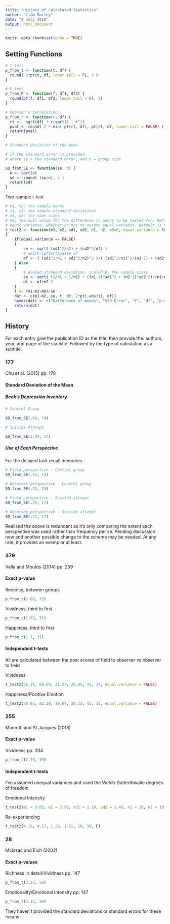 ```yaml
---
title: "History of Calculated Statistics"
author: "Liam Marley"
date: "8 July 2018"
output: html_document
---
```


```r
knitr::opts_chunk$set(echo = TRUE)
```

## Setting Functions
```r
# t-test
p_from_t <- function(t, df) {
  round( 2*pt(t, df, lower.tail = F), 3 )
}

# F-test
p_from_F <- function(f, df1, df2) {
  round(pf(f, df1, df2, lower.tail = F), 3)
}

# Pearson's correlation
p_from_r <- function(r, df) {
  rt <-  sqrt(df) * r/sqrt(1 - r^2)
  pval <- round( 2 * min( pt(rt, df), pt(rt, df, lower.tail = FALSE) ), 3 )
  return(pval)
}

# Standard deviation of the mean

# If the standard error is provided
# where se = the standard error, and n = group size

SD_from_SE <- function(se, n) {
  n <- sqrt(n)
  sd <- round( (se/n), 2 )
  return(sd)
}
```

Two-sample t-test
```r
# m1, m2: the sample means
# s1, s2: the sample standard deviations
# n1, n2: the same sizes
# m0: the null value for the difference in means to be tested for. Default is 0. 
# equal.variance: whether or not to assume equal variance. Default is FALSE. 
t_test2 <- function(m1, m2, sd1, sd2, n1, n2, m0=0, equal.variance = FALSE)
{
    if(equal.variance == FALSE) 
    {
        se <- sqrt( (sd1^2/n1) + (sd2^2/n2) )
        # welch-satterthwaite df
        df <- ( (sd1^2/n1 + sd2^2/n2)^2 )/( (sd1^2/n1)^2/(n1-1) + (sd2^2/n2)^2/(n2-1) )
    } else
    {
        # pooled standard deviation, scaled by the sample sizes
        se <- sqrt( (1/n1 + 1/n2) * ((n1-1)*sd1^2 + (n2-1)*sd2^2)/(n1+n2-2) ) 
        df <- n1+n2-2
    }      
    t <- (m1-m2-m0)/se 
    dat <- c(m1-m2, se, t, df, 2*pt(-abs(t), df))    
    names(dat) <- c("Difference of means", "Std Error", "t", "df", "p-value")
    return(dat) 
}
```


## History

For each entry give the publication ID as the title, then provide the: authors, year, and page of the statistic. Followed by the type of calculation as a subtitle. 

### 177

Chu et al. (2015)
pp. 178

#### Standard Deviation of the Mean

##### Beck's Depression Inventory

```r
# Control Group

SD_from_SE(.64, 74)

# Suicide Attempt

SD_from_SE(3.04, 17)
```

##### Use of Each Perspective

For the delayed task recall memories.

```r
# Field perspective - Control group
SD_from_SE(.14, 74)

# Observer perspective - Control group
SD_from_SE(.12, 74)

# Field perspective - Suicide attempt
SD_from_SE(.35, 17)

# Observer perspective - Suicide attempt
SD_from_SE(.27, 17)
```

Realised the above is redundant as it's only comparing the extent each perspective was used rather than frequency per se. Pending discussion now and another possible change to the scheme may be needed. At any rate, it provides an exemplar at least. 

### 379

Vella and Moulds (2014)
pp. 259

#### Exact p-value

Recency, between groups
```r
p_from_t(2.00, 72)
```

Vividness, third to first
```r
p_from_t(1.82, 31)
```

Happiness, third to first
```r
p_from_t(1.7, 31)
```


#### Independent t-tests

All are calculated between the post scores of field to observer vs observer to field

Vividness
```r
t_test2(66.31, 69.69, 21.27, 25.05, 42, 32, equal.variance = FALSE)
```

Happiness/Positive Emotion
```r
t_test2(70.95, 82.19, 19.07, 20.32, 42, 32, equal.variance = FALSE)
```

### 255

Marcotti and St Jacques (2018)


#### Exact p-value

Vividness
pp. 334
```r
p_from_t(2.73, 19)
```

#### Independent t-tests

I've assumed unequal variances and used the Welch-Satterthwaite degrees of freedom. 

Emotional Intensity
```r
t_test2(m1 = 3.05, m2 = 2.99, sd1 = 1.19, sd2 = 1.46, n1 = 10, n2 = 10, equal.variance = FALSE)
```

Re-experiencing
```r
t_test2(4.18, 4.17, 1.29, 1.51, 10, 10, F)
```

### 28

McIssac and Eich (2002)

#### Exact p-values

Richness in detail/Vividness
pp. 147
```r
p_from_t(3.27, 50)
```

Emotionality/Emotional Intensity
pp. 147
```r
p_from_t(4.12, 50)
```

They haven't provided the standard deviations or standard errors for these means.

